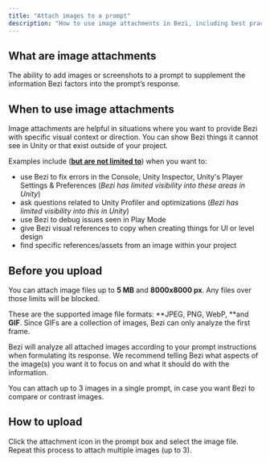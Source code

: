 ```yaml
---
title: "Attach images to a prompt"
description: "How to use image attachments in Bezi, including best practices, guardrails, and suggested applications to help you get started"
---
```


## What are image attachments

The ability to add images or screenshots to a prompt to supplement the information Bezi factors into the prompt’s response.

## When to use image attachments

Image attachments are helpful in situations where you want to provide Bezi with specific visual context or direction. You can show Bezi things it cannot see in Unity or that exist outside of your project.

Examples include (**<u>but are not limited to</u>**) when you want to:

- use Bezi to fix errors in the Console, Unity Inspector, Unity's Player Settings & Preferences (_Bezi has limited visibility into these areas in Unity_)
- ask questions related to Unity Profiler and optimizations (_Bezi has limited visibility into this in Unity_)
- use Bezi to debug issues seen in Play Mode
- give Bezi visual references to copy when creating things for UI or level design
- find specific references/assets from an image within your project

## Before you upload

You can attach image files up to **5 MB** and **8000x8000 px**. Any files over those limits will be blocked.

These are the supported image file formats: \*\*JPEG, PNG, WebP, \*\*and **GIF**. Since GIFs are a collection of images, Bezi can only analyze the first frame.

Bezi will analyze all attached images according to your prompt instructions when formulating its response. We recommend telling Bezi what aspects of the image(s) you want it to focus on and what it should do with the information.

You can attach up to 3 images in a single prompt, in case you want Bezi to compare or contrast images.

## How to upload

Click the attachment icon in the prompt box and select the image file. Repeat this process to attach multiple images (up to 3).